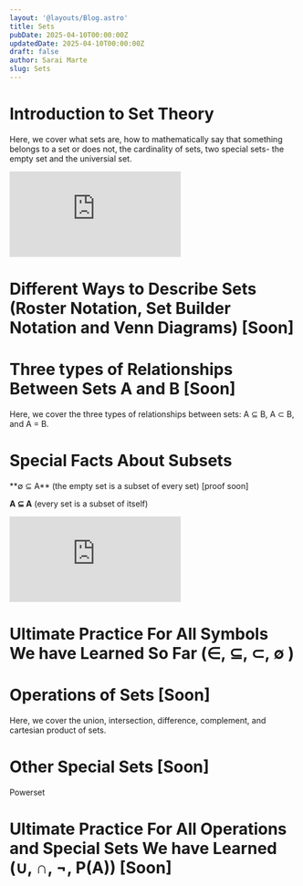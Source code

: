 ```yaml
---
layout: '@layouts/Blog.astro'
title: Sets
pubDate: 2025-04-10T00:00:00Z 
updatedDate: 2025-04-10T00:00:00Z 
draft: false
author: Sarai Marte
slug: Sets
---
```



# Introduction to Set Theory 

Here, we cover what sets are, how to mathematically say that something belongs to a set or does not, the cardinality of sets, two special sets- the empty set and the universial set.  

<iframe src="https://www.youtube.com/embed/WwU-Tu6lRZo?si=RcCekLomB4WOmaZX&amp;start=5" title="YouTube video player" frameborder="0" allow="accelerometer; autoplay; clipboard-write; encrypted-media; gyroscope; picture-in-picture; web-share" referrerpolicy="strict-origin-when-cross-origin" allowfullscreen></iframe>

# Different Ways to Describe Sets (Roster Notation, Set Builder Notation and Venn Diagrams) [Soon] 


# Three types of Relationships Between Sets A and B [Soon] 

Here, we cover the three types of relationships between sets: A ⊆ B, A ⊂ B, and A = B.

# Special Facts About Subsets

<RuleBox>
**∅ ⊆ A** (the empty set is a subset of every set) [proof soon]

**A ⊆ A** (every set is a subset of itself)
<iframe src="https://www.youtube.com/embed/x_oxWqhOgP8?si=LYkeYdKLkQGGYFir&amp;start=5" title="YouTube video player" frameborder="0" allow="accelerometer; autoplay; clipboard-write; encrypted-media; gyroscope; picture-in-picture; web-share" referrerpolicy="strict-origin-when-cross-origin" allowfullscreen></iframe>

</RuleBox>

# Ultimate Practice For All Symbols We have Learned So Far (∈, ⊆, ⊂, ∅ )

# Operations of Sets [Soon] 

Here, we cover the union, intersection, difference, complement, and cartesian product of sets.

# Other Special Sets [Soon] 

Powerset 

# Ultimate Practice For All Operations and Special Sets We have Learned (∪, ∩, ¬, P(A)) [Soon] 